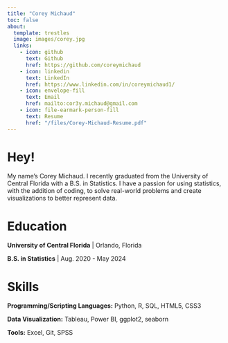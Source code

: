 ```yaml
---
title: "Corey Michaud"
toc: false
about:
  template: trestles
  image: images/corey.jpg
  links:
    - icon: github
      text: Github
      href: https://github.com/coreymichaud
    - icon: linkedin
      text: LinkedIn
      href: https://www.linkedin.com/in/coreymichaud1/
    - icon: envelope-fill
      text: Email
      href: mailto:cor3y.michaud@gmail.com
    - icon: file-earmark-person-fill
      text: Resume
      href: "/files/Corey-Michaud-Resume.pdf"
---
```


# Hey!

My name's Corey Michaud. I recently graduated from the University of Central Florida with a B.S. in Statistics. I have a passion for using statistics, with the addition of coding, to solve real-world problems and create visualizations to better represent data.

# Education

**University of Central Florida** \| Orlando, Florida

**B.S. in Statistics** \| Aug. 2020 - May 2024

# Skills

**Programming/Scripting Languages:** Python, R, SQL, HTML5, CSS3

**Data Visualization:** Tableau, Power BI, ggplot2, seaborn

**Tools:** Excel, Git, SPSS
